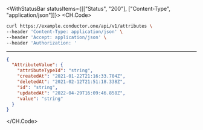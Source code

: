 

<WithStatusBar statusItems={[["Status", "200"], ["Content-Type", "application/json"]]}>
  <CH.Code>
  ```bash Example Request
  curl https://example.conductor.one/api/v1/attributes \
--header 'Content-Type: application/json' \
--header 'Accept: application/json' \
--header 'Authorization: '
  ```
  ---

  ```json Example Response
  {
    "AttributeValue": {
      "attributeTypeId": "string",
      "createdAt": "2021-01-22T21:16:33.704Z",
      "deletedAt": "2021-02-12T21:51:18.338Z",
      "id": "string",
      "updatedAt": "2022-04-29T16:09:46.858Z",
      "value": "string"
    }
  }
  ```
  </CH.Code>
</WithStatusBar>
